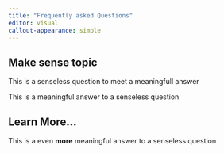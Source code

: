 ```yaml
---
title: "Frequently asked Questions"
editor: visual
callout-appearance: simple
---
```


## Make sense topic

::: {.callout-warning }
This is a senseless question to meet a meaningfull answer
:::
::: {.callout-tip }
This is a meaningful answer to a senseless question
:::

::: {.callout-warning collapse=true}
## Learn More...
This is a even **more** meaningful answer to a senseless question
:::